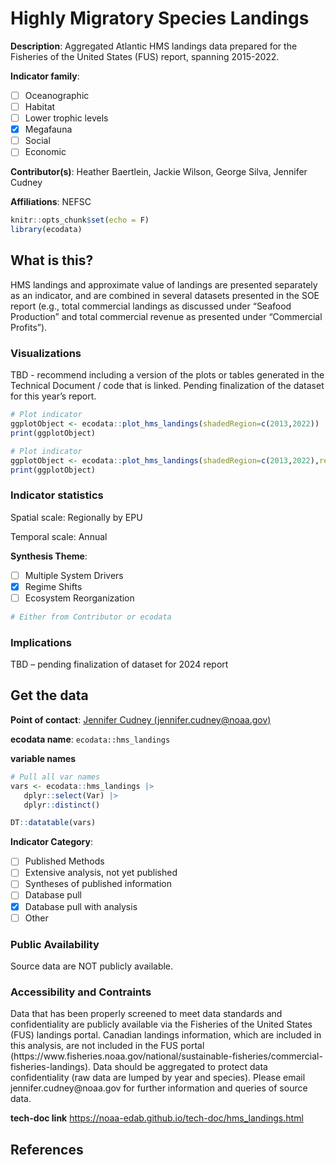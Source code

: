 # Highly Migratory Species Landings

**Description**: Aggregated Atlantic HMS landings data prepared for the Fisheries of the United States (FUS) report, spanning 2015-2022.

**Indicator family**: 

- [ ] Oceanographic
- [ ] Habitat
- [ ] Lower trophic levels
- [X] Megafauna
- [ ] Social
- [ ] Economic

**Contributor(s)**: Heather Baertlein, Jackie Wilson, George Silva, Jennifer Cudney

**Affiliations**: NEFSC

```r
knitr::opts_chunk$set(echo = F)
library(ecodata)
```
## What is this?
HMS landings and approximate value of landings are presented separately as an indicator, and are combined in several datasets presented in the SOE report (e.g., total commercial landings as discussed under “Seafood Production” and total commercial revenue as presented under “Commercial Profits”).

### Visualizations
TBD - recommend including a version of the plots or tables generated in the Technical Document / code that is linked. Pending finalization of the dataset for this year's report.

```r
# Plot indicator
ggplotObject <- ecodata::plot_hms_landings(shadedRegion=c(2013,2022))
print(ggplotObject)
```
```r
# Plot indicator
ggplotObject <- ecodata::plot_hms_landings(shadedRegion=c(2013,2022),report='NewEngland')
print(ggplotObject)
```
### Indicator statistics 
Spatial scale: Regionally by EPU

Temporal scale: Annual

**Synthesis Theme**:

- [ ] Multiple System Drivers
- [X] Regime Shifts
- [ ] Ecosystem Reorganization

```r
# Either from Contributor or ecodata
```

### Implications
TBD – pending finalization of dataset for 2024 report

## Get the data

**Point of contact**: [Jennifer Cudney (jennifer.cudney@noaa.gov)](Jennifer Cudney (jennifer.cudney@noaa.gov)){.email}

**ecodata name**: `ecodata::hms_landings`

**variable names**

```r
# Pull all var names
vars <- ecodata::hms_landings |>
   dplyr::select(Var) |>
   dplyr::distinct()

DT::datatable(vars)
```
**Indicator Category**:

- [ ] Published Methods
- [ ] Extensive analysis, not yet published
- [ ] Syntheses of published information
- [ ] Database pull
- [X] Database pull with analysis
- [ ] Other

### Public Availability

Source data are NOT publicly available.

### Accessibility and Contraints

Data that has been properly screened to meet data standards and confidentiality are publicly available via the Fisheries of the United States (FUS) landings portal. Canadian landings information, which are included in this analysis, are not included in the FUS portal (https://www.fisheries.noaa.gov/national/sustainable-fisheries/commercial-fisheries-landings). Data should be aggregated to protect data confidentiality (raw data are lumped by year and species). Please email jennifer.cudney@noaa.gov for further information and queries of source data.

**tech-doc link**
<https://noaa-edab.github.io/tech-doc/hms_landings.html>

## References

